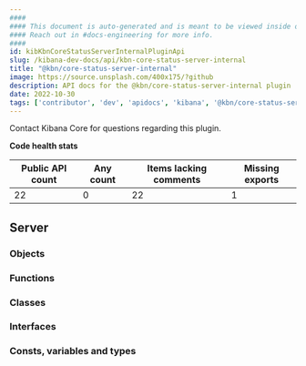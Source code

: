 ```yaml
---
####
#### This document is auto-generated and is meant to be viewed inside our experimental, new docs system.
#### Reach out in #docs-engineering for more info.
####
id: kibKbnCoreStatusServerInternalPluginApi
slug: /kibana-dev-docs/api/kbn-core-status-server-internal
title: "@kbn/core-status-server-internal"
image: https://source.unsplash.com/400x175/?github
description: API docs for the @kbn/core-status-server-internal plugin
date: 2022-10-30
tags: ['contributor', 'dev', 'apidocs', 'kibana', '@kbn/core-status-server-internal']
---
```




Contact Kibana Core for questions regarding this plugin.

**Code health stats**

| Public API count  | Any count | Items lacking comments | Missing exports |
|-------------------|-----------|------------------------|-----------------|
| 22 | 0 | 22 | 1 |

## Server

### Objects
<DocDefinitionList data={kbnCoreStatusServerInternalObj.server.objects}/>

### Functions
<DocDefinitionList data={kbnCoreStatusServerInternalObj.server.functions}/>

### Classes
<DocDefinitionList data={kbnCoreStatusServerInternalObj.server.classes}/>

### Interfaces
<DocDefinitionList data={kbnCoreStatusServerInternalObj.server.interfaces}/>

### Consts, variables and types
<DocDefinitionList data={kbnCoreStatusServerInternalObj.server.misc}/>

